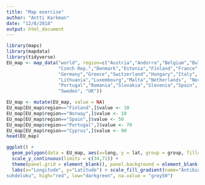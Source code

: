 ```yaml
---
title: "Map exercise"
author: "Antti Karkman"
date: "12/8/2018"
output: html_document
---
```


```r
library(maps)
library(mapdata)
library(tidyverse)
EU_map <- map_data("world", region=c("Austria","Andorra","Belgium","Bulgaria","Croatia","Cyprus",
                   "Czech Rep.","Denmark","Estonia","Finland","France",
                   "Germany","Greece","Switzerland","Hungary","Italy", "Ireland", "Latvia","Liechtenstein",
                   "Lithuania","Luxembourg","Malta","Netherlands", "Norway","Poland",
                   "Portugal","Romania","Slovakia","Slovenia","Spain",
                   "Sweden", "UK"))

EU_map <- mutate(EU_map, value = NA)
EU_map[EU_map$region=="Finland",]$value <- 10
EU_map[EU_map$region=="Norway",]$value <- 10
EU_map[EU_map$region=="Spain",]$value <- 50
EU_map[EU_map$region=="Portugal",]$value <- 70
EU_map[EU_map$region=="Cyprus",]$value <- 90
head(EU_map)

ggplot() + 
  geom_polygon(data = EU_map, aes(x=long, y = lat, group = group, fill=value)) + 
  scale_y_continuous(limits = c(34,71)) + 
  theme(panel.grid = element_blank(), panel.background = element_blank()) +
  labs(x="Longitude", y="Latitude") + scale_fill_gradient(name="Antibioottiresistenssi
suhdeluku", high="red", low="darkgreen", na.value = "grey50")
```